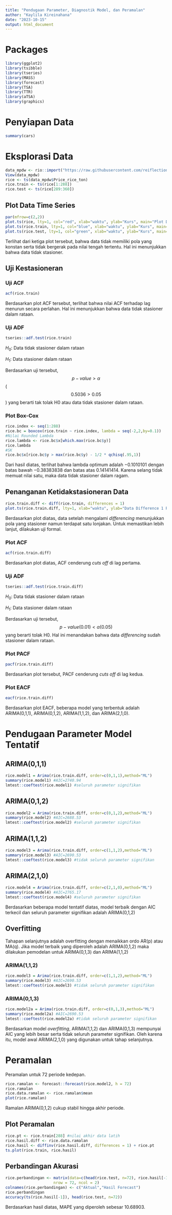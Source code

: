 ```yaml
---
title: "Pendugaan Parameter, Diagnostik Model, dan Peramalan"
author: "Kaylila Kireinahana"
date: "2023-10-15"
output: html_document
---
```


# Packages

```r
library(ggplot2)
library(tsibble)
library(tseries)
library(MASS)
library(forecast)
library(TSA)
library(TTR)
library(aTSA)
library(graphics)
```

# Penyiapan Data

```r
summary(cars)
```

# Eksplorasi Data

```r
data_mpdw <- rio::import("https://raw.githubusercontent.com/reiflection/MPDW/main/Data/Cerial%20Prices.csv")
View(data_mpdw)
rice <- ts(data_mpdw$Price_rice_ton)
rice.train <- ts(rice[1:288])
rice.test <- ts(rice[289:360])
```

## Plot Data Time Series

```r
par(mfrow=c(2,2))
plot.ts(rice, lty=1, col="red", xlab="waktu", ylab="Kurs", main="Plot Data Rice")
plot.ts(rice.train, lty=1, col="blue", xlab="waktu", ylab="Kurs", main="Plot Rice Train")
plot.ts(rice.test, lty=1, col="green", xlab="waktu", ylab="Kurs", main="Plot Rice Test")
```

Terlihat dari ketiga plot tersebut, bahwa data tidak memiliki pola yang konstan serta tidak bergerak pada nilai tengah tertentu. Hal ini menunjukkan bahwa data tidak stasioner.

## Uji Kestasioneran

### Uji ACF

```r
acf(rice.train)
```

Berdasarkan plot ACF tersebut, terlihat bahwa nilai ACF terhadap lag menurun secara perlahan. Hal ini menunjukkan bahwa data tidak stasioner dalam rataan.

### Uji ADF

```r
tseries::adf.test(rice.train)
```

$H_0$: Data tidak stasioner dalam rataan

$H_1$: Data stasioner dalam rataan

Berdasarkan uji tersebut, $$p-value > \alpha$$ ( $$0.5036 > 0.05$$ ) yang berarti tak tolak H0 atau data tidak stasioner dalam rataan.

### Plot Box-Cox

```r
rice.index <- seq(1:288)
rice.bc = boxcox(rice.train ~ rice.index, lambda = seq(-2,2,by=0.1))
#Nilai Rounded Lambda
rice.lambda <- rice.bc$x[which.max(rice.bc$y)]
rice.lambda
#SK
rice.bc$x[rice.bc$y > max(rice.bc$y) - 1/2 * qchisq(.95,1)]
```

Dari hasil diatas, terlihat bahwa lambda optimum adalah $-0.1010101$ dengan batas bawah $-0.38383838$ dan batas atas $0.14141414$. Karena selang tidak memuat nilai satu, maka data tidak stasioner dalam ragam.

## Penanganan Ketidakstasioneran Data

```r
rice.train.diff <- diff(rice.train, differences = 1) 
plot.ts(rice.train.diff, lty=1, xlab="waktu", ylab="Data Difference 1 Rice", main="Plot Difference Rice")
```

Berdasarkan plot diatas, data setelah mengalami *differencing* menunjukkan pola yang stasioner namun terdapat satu lonjakan. Untuk memastikan lebih lanjut, dilakukan uji formal.

### Plot ACF

```r
acf(rice.train.diff)
```

Berdasarkan plot diatas, ACF cenderung *cuts off* di lag pertama.

### Uji ADF

```r
tseries::adf.test(rice.train.diff)
```

$H_0$: Data tidak stasioner dalam rataan

$H_1$: Data stasioner dalam rataan

Berdasarkan uji tersebut, $$p-value (0.01) < \alpha (0.05) $$ yang berarti tolak H0. Hal ini menandakan bahwa data *differencing* sudah stasioner dalam rataan.

### Plot PACF

```r
pacf(rice.train.diff)
```

Berdasarkan plot tersebut, PACF cenderung *cuts off* di lag kedua.

### Plot EACF

```r
eacf(rice.train.diff)
```

Berdasarkan plot EACF, beberapa model yang terbentuk adalah ARIMA(0,1,1), ARIMA(0,1,2), ARIMA(1,1,2), dan ARIMA(2,1,0).

# Pendugaan Parameter Model Tentatif

## ARIMA(0,1,1)

```r
rice.model1 = Arima(rice.train.diff, order=c(0,1,1),method="ML")
summary(rice.model1) #AIC=2740.94
lmtest::coeftest(rice.model1) #seluruh parameter signifikan
```

## ARIMA(0,1,2)

```r
rice.model2 = Arima(rice.train.diff, order=c(0,1,2),method="ML")
summary(rice.model2) #AIC=2688.53
lmtest::coeftest(rice.model2) #seluruh parameter signifikan
```

## ARIMA(1,1,2)

```r
rice.model3 = Arima(rice.train.diff, order=c(1,1,2),method="ML")
summary(rice.model3) #AIC=2690.53
lmtest::coeftest(rice.model3) #tidak seluruh parameter signifikan
```

## ARIMA(2,1,0)

```r
rice.model4 = Arima(rice.train.diff, order=c(2,1,0),method="ML")
summary(rice.model4) #AIC=2765.17
lmtest::coeftest(rice.model4) #seluruh parameter signifikan
```

Berdasarkan beberapa model tentatif diatas, model terbaik dengan AIC terkecil dan seluruh parameter signifikan adalah ARIMA(0,1,2)

## Overfitting

Tahapan selanjutnya adalah overfitting dengan menaikkan ordo AR(p) atau MA(q). Jika model terbaik yang diperoleh adalah ARIMA(0,1,2) maka dilakukan pemodelan untuk ARIMA(0,1,3) dan ARIMA(1,1,2)

### ARIMA(1,1,2)

```r
rice.model3 = Arima(rice.train.diff, order=c(1,1,2),method="ML")
summary(rice.model3) #AIC=2690.53
lmtest::coeftest(rice.model3) #tidak seluruh parameter signifikan
```

### ARIMA(0,1,3)

```r
rice.model2a = Arima(rice.train.diff, order=c(0,1,3),method="ML")
summary(rice.model2a) #AIC=2690.53
lmtest::coeftest(rice.model2a) #tidak seluruh parameter signifikan
```

Berdasarkan model *overfitting*, ARIMA(1,1,2) dan ARIMA(0,1,3) mempunyai AIC yang lebih besar serta tidak seluruh parameter signifikan. Oleh karena itu, model awal ARIMA(2,1,0) yang digunakan untuk tahap selanjutnya.

# Peramalan

Peramalan untuk 72 periode kedepan.

```r
rice.ramalan <- forecast::forecast(rice.model2, h = 72) 
rice.ramalan
rice.data.ramalan <- rice.ramalan$mean
plot(rice.ramalan)
```

Ramalan ARIMA(0,1,2) cukup stabil hingga akhir periode.

## Plot Peramalan

```r
rice.pt <- rice.train[288] #nilai akhir data latih
rice.hasil.diff <- rice.data.ramalan
rice.hasil <- diffinv(rice.hasil.diff, differences = 1) + rice.pt
ts.plot(rice.train, rice.hasil)
```

## Perbandingan Akurasi

```r
rice.perbandingan <- matrix(data=c(head(rice.test, n=72), rice.hasil[-1]),
                     nrow = 72, ncol = 2)
colnames(rice.perbandingan) <- c("Aktual","Hasil Forecast")
rice.perbandingan
accuracy(ts(rice.hasil[-1]), head(rice.test, n=72))
```

Berdasarkan hasil diatas, MAPE yang diperoleh sebesar $10.68903$.
